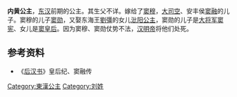 {{東亞女性歷史人物
| 名稱=内黄公主
| 身份=[[汉朝|汉朝]]公主
| 畫像=
| 說明=
| 姓=刘
| 封爵=[[公主|公主]]
| 位號=
| 封號=内黄公主
| 出生年=
| 婚年=
| 逝世年=
| 諡號=
| 墳墓=
| 夫=[[窦穆|窦穆]]
| 子=[[窦勋|窦勋]]
| 夫之父=[[窦融|窦融]]
|}}
'''内黄公主'''，[[东汉|东汉]]前期的公主。其生父不详。嫁给了[[窦穆|窦穆]]，[[大司空|大司空]]、安丰侯[[窦融|窦融]]的儿子。窦穆的儿子[[窦勋|窦勋]]，又娶东海王[[劉彊|劉彊]]的女儿[[沘阳公主|沘阳公主]]，窦勋的儿子是[[大将军|大将军]][[窦宪|窦宪]]、女儿是[[窦皇后_(汉章帝)|窦皇后]]。因为窦穆、窦勋仗势不法，[[汉明帝|汉明帝]]将他们处死。

==参考资料==
*《[[后汉书|后汉书]]》皇后纪、窦融传

[[Category:東漢公主|Category:東漢公主]]
[[Category:刘姓|Category:刘姓]]
